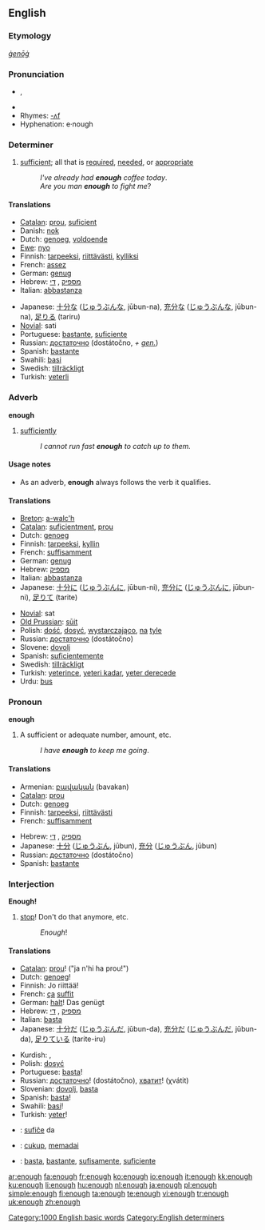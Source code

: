 {{wikipedia|dab=enough (disambiguation)|enough}}
==English==

{{rank|nor|moment|however|228|enough|quite|brought|woman}}

===Etymology===
{{OE.}} ''[[ġenōġ]]''

===Pronunciation===
* {{IPA|/ɪ'nʌf/}}, {{SAMPA|/I"nVf/}}
* {{audio|en-us-enough.ogg|Audio (US)}}
* Rhymes: [[Rhymes:English:-ʌf|-ʌf]]
* Hyphenation: e·nough

===Determiner===
{{en-det}}

# [[sufficient]]; all that is [[required]], [[needed]], or [[appropriate]]
#: ''I've already had '''enough''' coffee today''.
#: ''Are you man '''enough''' to fight me''?

====Translations====
{{trans-top|sufficient}}
* [[Catalan]]: [[prou]], [[suficient]]
* Danish: [[nok]]
* Dutch: [[genoeg]], [[voldoende]]
* [[Ewe]]: [[nyo]]
* Finnish: [[tarpeeksi]], [[riittävästi]], [[kylliksi]]
* French: [[assez]]
* German: [[genug]]
* Hebrew: [[מספיק]] {{romanization of Hebrew|maspík}}, [[די]] {{romanization of Hebrew|dái}}
* Italian: [[abbastanza]]
{{trans-mid}}
* Japanese: [[十分な]] ([[じゅうぶんな]], jūbun-na), [[充分な]] ([[じゅうぶんな]], jūbun-na), [[足りる]] (tariru)
* [[Novial]]: sati
* Portuguese: [[bastante]], [[suficiente]]
* Russian: [[достаточно]] (dostátočno, ''+ [[genitive case|gen.]]'')
* Spanish: [[bastante]]
* Swahili: [[basi]]
* Swedish: [[tillräckligt]]
* Turkish: [[yeterli]]
{{trans-bottom}}

===Adverb===
'''enough'''

# [[sufficiently]]
#: ''I cannot run fast '''enough''' to catch up to them.''

====Usage notes====
* As an adverb, '''enough''' always follows the verb it qualifies.

====Translations====
{{trans-top|sufficiently}}
* [[Breton]]: [[a-walc'h]]
* [[Catalan]]: [[suficientment]], [[prou]]
* Dutch: [[genoeg]]
* Finnish: [[tarpeeksi]], [[kyllin]]
* French: [[suffisamment]]
* German: [[genug]]
* Hebrew: [[מספיק]] {{romanization of Hebrew|maspík}}
* Italian: [[abbastanza]]
* Japanese: [[十分に]] ([[じゅうぶんに]], jūbun-ni), [[充分に]] ([[じゅうぶんに]], jūbun-ni), [[足りて]] (tarite)
{{trans-mid}}
* [[Novial]]: sat
* [[Old Prussian]]: [[sūit]]
* Polish: [[dość]], [[dosyć]], [[wystarczająco]], [[na]] [[tyle]]
* Russian: [[достаточно]] (dostátočno)
* Slovene: [[dovolj]]
* Spanish: [[suficientemente]]
* Swedish: [[tillräckligt]]
* Turkish: [[yeterince]], [[yeteri kadar]], [[yeter derecede]]
* Urdu: [[bus]]
{{trans-bottom}}

===Pronoun===
'''enough'''

# A sufficient or adequate number, amount, etc.
#: ''I have '''enough''' to keep me going''.

====Translations====
{{trans-top|a sufficient or adequate number, amount, etc}}
* Armenian: [[բավական]] (bavakan)
* [[Catalan]]: [[prou]]
* Dutch: [[genoeg]]
* Finnish: [[tarpeeksi]], [[riittävästi]]
* French: [[suffisamment]]
{{trans-mid}}
* Hebrew: [[מספיק]] {{romanization of Hebrew|maspík}}, [[די]] {{romanization of Hebrew|dái}}
* Japanese: [[十分]] ([[じゅうぶん]], jūbun), [[充分]] ([[じゅうぶん]], jūbun)
* Russian: [[достаточно]] (dostátočno)
* Spanish: [[bastante]]
{{trans-bottom}}

===Interjection===
'''Enough!'''

# [[stop]]! Don't do that anymore, etc.
#: ''Enough''!

====Translations====
{{trans-top|stop!}}
* [[Catalan]]: [[prou]]! ("ja n'hi ha prou!")
* Dutch: [[genoeg]]!
* Finnish: Jo riittää!
* French: [[ça]] [[suffit]]
* German: [[halt]]! Das genügt<!-- not wikified coz not sure if is set phrase -->
* Hebrew: [[מספיק]] {{romanization of Hebrew|maspík}}, [[די]] {{romanization of Hebrew|dái}}
* Italian: [[basta]]
* Japanese: [[十分だ]] ([[じゅうぶんだ]], jūbun-da), [[充分だ]] ([[じゅうぶんだ]], jūbun-da), [[足りている]] (tarite-iru)
{{trans-mid}}
* Kurdish: {{KUchar|[[به‌س]]}}, {{KUchar|[[ته‌واو]]}}
* Polish: [[dosyć]]
* Portuguese: [[basta]]!
* Russian: [[достаточно]]! (dostátočno), [[хватать|хватит]]! (χvátit)
* Slovenian: [[dovolj]], [[basta]]
* Spanish: [[basta]]!
* Swahili: [[basi]]!
* Turkish: [[yeter]]!
{{trans-bottom}}

{{checktrans-top}}
* {{ttbc|Esperanto}}: [[sufiĉe]] da
* {{ttbc|Indonesian}}: [[cukup]], [[memadai]]
* {{ttbc|Spanish}}: [[basta]], [[bastante]], [[sufisamente]], [[suficiente]]
{{checktrans-bottom}}

[[Category:1000 English basic words]]
[[Category:English determiners]]

[[ar:enough]]
[[fa:enough]]
[[fr:enough]]
[[ko:enough]]
[[io:enough]]
[[it:enough]]
[[kk:enough]]
[[ku:enough]]
[[li:enough]]
[[hu:enough]]
[[nl:enough]]
[[ja:enough]]
[[pl:enough]]
[[simple:enough]]
[[fi:enough]]
[[ta:enough]]
[[te:enough]]
[[vi:enough]]
[[tr:enough]]
[[uk:enough]]
[[zh:enough]]